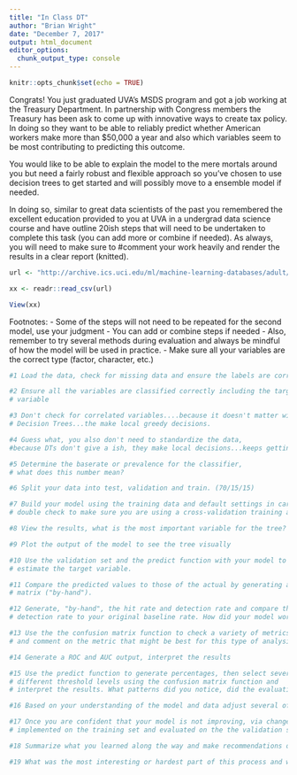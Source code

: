 ```yaml
---
title: "In Class DT"
author: "Brian Wright"
date: "December 7, 2017"
output: html_document
editor_options: 
  chunk_output_type: console
---
```


```r
knitr::opts_chunk$set(echo = TRUE)
```

Congrats! You just graduated UVA's MSDS program and got a job working at the 
Treasury Department. In partnership with Congress members the Treasury has been 
ask to come up with innovative ways to create tax policy. In doing so they 
want to be able to reliably predict whether American workers make more than 
$50,000 a year and also which variables seem to be most contributing 
to predicting this outcome. 

You would like to be able to explain the model to the mere mortals 
around you but need a fairly robust and flexible approach so you've 
chosen to use decision trees to get started and will possibly move 
to a ensemble model if needed. 

In doing so, similar to  great data scientists of the past 
you remembered the excellent education provided 
to you at UVA in a undergrad data science course and have outline 
20ish steps that will need to be undertaken to complete this task 
(you can add more or combine if needed).  As always, you will need 
to make sure to #comment your work heavily and render the results in 
a clear report (knitted). 


```r
url <- "http://archive.ics.uci.edu/ml/machine-learning-databases/adult/adult.data"

xx <- readr::read_csv(url)

View(xx)
```


 Footnotes: 
-	Some of the steps will not need to be repeated for the second model, 
use your judgment
-	You can add or combine steps if needed
-	Also, remember to try several methods during evaluation and always be 
mindful of how the model will be used in practice.
- Make sure all your variables are the correct type (factor, character, etc.)



```r
#1 Load the data, check for missing data and ensure the labels are correct. 
```

```r
#2 Ensure all the variables are classified correctly including the target 
# variable
```

```r
#3 Don't check for correlated variables....because it doesn't matter with 
# Decision Trees...the make local greedy decisions. 
```

```r
#4 Guess what, you also don't need to standardize the data, 
#because DTs don't give a ish, they make local decisions...keeps getting easier
```

```r
#5 Determine the baserate or prevalence for the classifier, 
# what does this number mean?  
```

```r
#6 Split your data into test, validation and train. (70/15/15)
```

```r
#7 Build your model using the training data and default settings in caret, 
# double check to make sure you are using a cross-validation training approach
```

```r
#8 View the results, what is the most important variable for the tree? 
```

```r
#9 Plot the output of the model to see the tree visually 
```

```r
#10 Use the validation set and the predict function with your model to the
# estimate the target variable.
```

```r
#11 Compare the predicted values to those of the actual by generating a 
# matrix ("by-hand").
```

```r
#12 Generate, "by-hand", the hit rate and detection rate and compare the 
# detection rate to your original baseline rate. How did your model work?
```

```r
#13 Use the the confusion matrix function to check a variety of metrics 
# and comment on the metric that might be best for this type of analysis given your question.  
```

```r
#14 Generate a ROC and AUC output, interpret the results
```

```r
#15 Use the predict function to generate percentages, then select several 
# different threshold levels using the confusion matrix function and 
# interpret the results. What patterns did you notice, did the evaluation metrics change? 
```

```r
#16 Based on your understanding of the model and data adjust several of the hyper-parameters via the built in control function in caret or build and try new features, does the model quality improve? If so how and why, if not, why not?
```

```r
#17 Once you are confident that your model is not improving, via changes 
# implemented on the training set and evaluated on the the validation set (item 16), predict with the test set and report a final evaluation of the model. Discuss the output in comparison with the previous evaluations.  
```

```r
#18 Summarize what you learned along the way and make recommendations on how this could be used moving forward, being careful not to over promise. 
```

```r
#19 What was the most interesting or hardest part of this process and what questions do you still have? 
```


